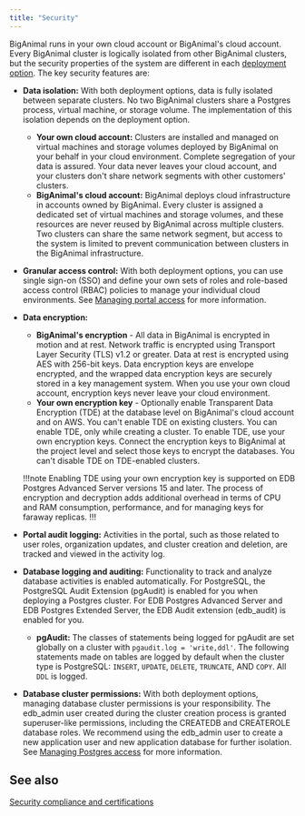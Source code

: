 ```yaml
---
title: "Security"
---
```


BigAnimal runs in your own cloud account or BigAnimal's cloud account. Every BigAnimal cluster is logically isolated from other BigAnimal clusters, but the security properties of the system are different in each [deployment option](/biganimal/release/planning/deployment_options). The key security features are:

-   **Data isolation:** With both deployment options, data is fully isolated between separate clusters. No two BigAnimal clusters share a Postgres process, virtual machine, or storage volume. The implementation of this isolation depends on the deployment option.
    -   **Your own cloud account:** Clusters are installed and managed on virtual machines and storage volumes deployed by BigAnimal on your behalf in your cloud environment. Complete segregation of your data is assured. Your data never leaves your cloud account, and your clusters don't share network segments with other customers' clusters.
    -   **BigAnimal's cloud account:** BigAnimal deploys cloud infrastructure in accounts owned by BigAnimal. Every cluster is assigned a dedicated set of virtual machines and storage volumes, and these resources are never reused by BigAnimal across multiple clusters. Two clusters can share the same network segment, but access to the system is limited to prevent communication between clusters in the BigAnimal infrastructure.

-   **Granular access control:** With both deployment options, you can use single sign-on (SSO) and define your own sets of roles and role-based access control (RBAC) policies to manage your individual cloud environments. See [Managing portal access](../../administering_cluster/01_portal_access/) for more information. 

-   **Data encryption:** 
    - **BigAnimal's encryption** - All data in BigAnimal is encrypted in motion and at rest. Network traffic is encrypted using Transport Layer Security (TLS) v1.2 or greater. Data at rest is encrypted using AES with 256-bit keys. Data encryption keys are envelope encrypted, and the wrapped data encryption keys are securely stored in a key management system. When you use your own cloud account, encryption keys never leave your cloud environment.
    - **Your own encryption key** - Optionally enable Transparent Data Encryption (TDE) at the database level on BigAnimal's cloud account and on AWS. You can't enable TDE on existing clusters. You can enable TDE, only while creating a cluster. To enable TDE, use your own encryption keys. Connect the encryption keys to BigAnimal at the project level and select those keys to encrypt the databases. You can't disable TDE on TDE-enabled clusters. 

    !!!note
    Enabling TDE using your own encryption key is supported on EDB Postgres Advanced Server versions 15 and later. The process of encryption and decryption adds additional overhead in terms of CPU and RAM consumption, performance, and for managing keys for faraway replicas.
    !!!
-   **Portal audit logging:** Activities in the portal, such as those related to user roles, organization updates, and cluster creation and deletion, are tracked and viewed in the activity log.  

-   **Database logging and auditing:** Functionality to track and analyze database activities is enabled automatically. For PostgreSQL, the PostgreSQL Audit Extension (pgAudit) is enabled for you when deploying a Postgres cluster. For EDB Postgres Advanced Server and EDB Postgres Extended Server, the EDB Audit extension (edb_audit) is enabled for you. 
    -   **pgAudit:** The classes of statements being logged for pgAudit are set globally on a cluster with `pgaudit.log = 'write,ddl'`. The following statements made on tables are logged by default when the cluster type is PostgreSQL: `INSERT`, `UPDATE`, `DELETE`, `TRUNCATE`, AND `COPY`. All `DDL` is logged. 

-   **Database cluster permissions:** With both deployment options, managing database cluster permissions is your responsibility. The edb_admin user created during the cluster creation process is granted superuser-like permissions, including the CREATEDB and CREATEROLE database roles. We recommend using the edb_admin user to create a new application user and new application database for further isolation. See [Managing Postgres access](../../using_cluster/01_postgres_access/) for more information.

## See also 

[Security compliance and certifications](compliance_and_certifications/)
